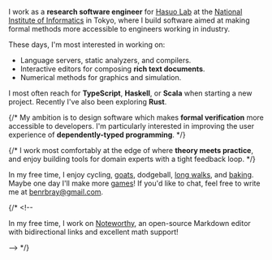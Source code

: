 I work as a **research software engineer** for [Hasuo Lab](https://group-mmm.org/~ichiro/) at the <a href="https://www.nii.ac.jp/en/">National Institute of Informatics</a> in Tokyo, where I build software aimed at making formal methods more accessible to engineers working in industry.

These days, I'm most interested in working on:

* Language servers, static analyzers, and compilers.
* Interactive editors for composing **rich text documents**.
* Numerical methods for graphics and simulation.

I most often reach for **TypeScript**, **Haskell**, or **Scala** when starting a new project.  Recently I've also been exploring **Rust**.

{/* My ambition is to design software which makes **formal verification** more accessible to developers. I'm particularly interested in improving the user experience of **dependently-typed programming**. */}

{/*
I work most comfortably at the edge of where <b>theory meets practice</b>, and enjoy building tools for domain experts with a tight feedback loop.
 */}

In my free time, I enjoy cycling, [goats](/images/photos/ben-goat.jpg), dodgeball, [long walks](/images/photos/tokyo-walking-map.jpg), and [baking](/images/photos/sourdough.jpg).  Maybe one day I'll make more [games](http://www.newgrounds.com/portal/view/512482)! If you'd like to chat, feel free to write me at <a href="mailto:benrbray@gmail.com">benrbray@gmail.com</a>.

{/* <!-- <p>In my free time, I work on <a href="https://noteworthy.ink/">Noteworthy</a>, an open-source Markdown
  editor with bidirectional links and excellent math support!
</p> -->

<!-- <p>I hold a Masters in Computer Science from <b>Georgia Tech</b>, where my research advisor was <a
    href="https://www.cc.gatech.edu/~jabernethy9/">Jacob Abernethy</a>. Previously, I studied math at
  the University of Michigan, where I also helped with a machine learning <a
    href="https://eecs445-f16.github.io/">class</a> and <a href="http://msail.github.io/">reading
    group</a>. --> */}